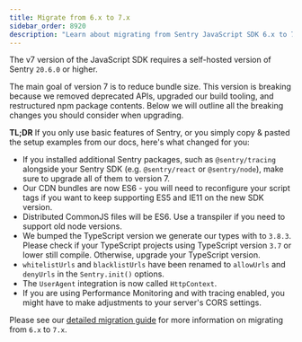 ```yaml
---
title: Migrate from 6.x to 7.x
sidebar_order: 8920
description: "Learn about migrating from Sentry JavaScript SDK 6.x to 7.x"
---
```


The v7 version of the JavaScript SDK requires a self-hosted version of Sentry `20.6.0` or higher.

The main goal of version 7 is to reduce bundle size. This version is breaking because we removed deprecated APIs,
upgraded our build tooling, and restructured npm package contents. Below we will outline all the breaking changes you
should consider when upgrading.

**TL;DR** If you only use basic features of Sentry, or you simply copy & pasted the setup examples from our docs, here's what changed for you:

- If you installed additional Sentry packages, such as `@sentry/tracing` alongside your Sentry SDK (e.g. `@sentry/react` or `@sentry/node`), make sure to upgrade all of them to version 7.
- Our CDN bundles are now ES6 - you will need to reconfigure your script tags if you want to
  keep supporting ES5 and IE11 on the new SDK version.
- Distributed CommonJS files will be ES6. Use a transpiler if you need to support old node versions.
- We bumped the TypeScript version we generate our types with to `3.8.3`. Please check if your TypeScript projects using TypeScript version `3.7` or lower still compile. Otherwise, upgrade your TypeScript version.
- `whitelistUrls` and `blacklistUrls` have been renamed to `allowUrls` and `denyUrls` in the `Sentry.init()` options.
- The `UserAgent` integration is now called `HttpContext`.
- If you are using Performance Monitoring and with tracing enabled, you might have to make adjustments to your server's CORS settings.

Please see our [detailed migration guide](https://github.com/getsentry/sentry-javascript/blob/develop/docs/migration/v6-to-v7.md) for more information on migrating from `6.x` to `7.x`.
